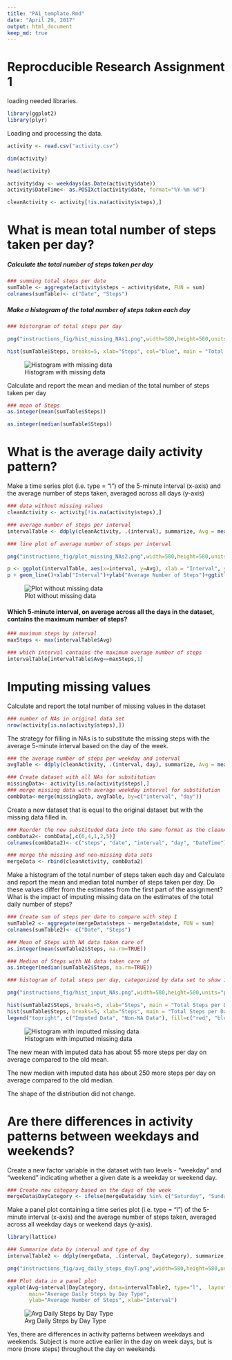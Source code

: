 ---
title: "PA1_template.Rmd"
date: "April 29, 2017"
output: html_document
keep_md: true
---
# Reprocducible Research Assignment 1

loading needed libraries.
```{r echo = TRUE}
library(ggplot2)
library(plyr)
```

Loading and processing the data.
```{r echo = TRUE}
activity <- read.csv("activity.csv")

dim(activity)

head(activity)

activity$day <- weekdays(as.Date(activity$date))
activity$DateTime<- as.POSIXct(activity$date, format="%Y-%m-%d")

cleanActivity <- activity[!is.na(activity$steps),]
```

# What is mean total number of steps taken per day?

##### Calculate the total number of steps taken per day
```{r echo = TRUE}
### summing total steps per date
sumTable <- aggregate(activity$steps ~ activity$date, FUN = sum)
colnames(sumTable)<- c("Date", "Steps")
```

##### Make a histogram of the total number of steps taken each day
```{r echo = TRUE}
### historgram of total steps per day

png("instructions_fig/hist_missing_NAs1.png",width=580,height=580,units="px")

hist(sumTable$Steps, breaks=5, xlab="Steps", col="blue", main = "Total Steps Per Day Without Missing Data")
```

![Histogram with missing data](instructions_fig/hist_missing_NAs1.png)


Calculate and report the mean and median of the total number of steps taken per day
```{r echo = TRUE}
### mean of Steps
as.integer(mean(sumTable$Steps))

as.integer(median(sumTable$Steps))
```

# What is the average daily activity pattern?

Make a time series plot (i.e. type = "l") of the 5-minute interval (x-axis) and the average number of steps taken, averaged across all days (y-axis)

```{r echo = TRUE}
### data without missing values
cleanActivity <- activity[!is.na(activity$steps),]

### average number of steps per interval
intervalTable <- ddply(cleanActivity, .(interval), summarize, Avg = mean(steps))

### line plot of average number of steps per interval

png("instructions_fig/plot_missing_NAs2.png",width=580,height=580,units="px")

p <- ggplot(intervalTable, aes(x=interval, y=Avg), xlab = "Interval", ylab="Average Number of Steps")
p + geom_line()+xlab("Interval")+ylab("Average Number of Steps")+ggtitle("Average Number of Steps per Interval")
```

![Plot without missing data](https://github.com/ennismDiplo/RepData_PeerAssessment1/tree/master/instructions_fig/plot_missing_NAs2.png)


#### Which 5-minute interval, on average across all the days in the dataset, contains the maximum number of steps?

```{r echo = TRUE}
### maximum steps by interval
maxSteps <- max(intervalTable$Avg)

### which interval contains the maximum average number of steps
intervalTable[intervalTable$Avg==maxSteps,1]
```

# Imputing missing values

Calculate and report the total number of missing values in the dataset 

```{r echo = TRUE}
### number of NAs in original data set
nrow(activity[is.na(activity$steps),])
```

The strategy for filling in NAs is to substitute the missing steps with the average 5-minute interval based on the day of the week.
```{r echo = TRUE}
### the average number of steps per weekday and interval
avgTable <- ddply(cleanActivity, .(interval, day), summarize, Avg = mean(steps))

### Create dataset with all NAs for substitution
missingData<- activity[is.na(activity$steps),]
### merge missing data with average weekday interval for substitution
combData<-merge(missingData, avgTable, by=c("interval", "day"))
```

Create a new dataset that is equal to the original dataset but with the missing data filled in.
```{r echo = TRUE}
### Reorder the new substituded data into the same format as the cleanActivity data set
combData2<- combData[,c(6,4,1,2,5)]
colnames(combData2)<- c("steps", "date", "interval", "day", "DateTime")

### merge the missing and non-missing data sets
mergeData <- rbind(cleanActivity, combData2)
```

Make a histogram of the total number of steps taken each day and Calculate and report the mean and median total number of steps taken per day. Do these values differ from the estimates from the first part of the assignment? What is the impact of imputing missing data on the estimates of the total daily number of steps?
```{r echo = TRUE}
### Create sum of steps per date to compare with step 1
sumTable2 <- aggregate(mergeData$steps ~ mergeData$date, FUN = sum)
colnames(sumTable2)<- c("Date", "Steps")

### Mean of Steps with NA data taken care of
as.integer(mean(sumTable2$Steps, na.rm=TRUE))

### Median of Steps with NA data taken care of
as.integer(median(sumTable2$Steps, na.rm=TRUE))
```


```{r echo = TRUE}
### histogram of total steps per day, categorized by data set to show impact

png("instructions_fig/hist_input_NAs.png",width=580,height=580,units="px")

hist(sumTable2$Steps, breaks=5, xlab="Steps", main = "Total Steps per Day with Missing Data", col="red")
hist(sumTable$Steps, breaks=5, xlab="Steps", main = "Total Steps per Day With Missing Data", col="blue", add=T)
legend("topright", c("Imputed Data", "Non-NA Data"), fill=c("red", "blue") )
```


![Histogram with imputted missing data](https://github.com/ennismDiplo/RepData_PeerAssessment1/tree/master/instructions_fig/hist_input_NAs.png)



The new mean with imputed data has about 55 more steps per day on average compared to the old mean. 

The new median with imputed data has about 250 more steps per day on average compared to the old median.

The shape of the distribution did not change.


# Are there differences in activity patterns between weekdays and weekends?

Create a new factor variable in the dataset with two levels - "weekday" and "weekend" indicating whether a given date is a weekday or weekend day.
```{r echo = TRUE}
### Create new category based on the days of the week
mergeData$DayCategory <- ifelse(mergeData$day %in% c("Saturday", "Sunday"), "Weekend", "Weekday")
```

Make a panel plot containing a time series plot (i.e. type = "l") of the 5-minute interval (x-axis) and the average number of steps taken, averaged across all weekday days or weekend days (y-axis).
```{r echo = TRUE}
library(lattice) 

### Summarize data by interval and type of day
intervalTable2 <- ddply(mergeData, .(interval, DayCategory), summarize, Avg = mean(steps))

png("instructions_fig/avg_daily_steps_dayT.png",width=580,height=580,units="px")

### Plot data in a panel plot
xyplot(Avg~interval|DayCategory, data=intervalTable2, type="l",  layout = c(1,2),
       main="Average Daily Steps by Day Type", 
       ylab="Average Number of Steps", xlab="Interval")
```

![Avg Daily Steps by Day Type](https://github.com/ennismDiplo/RepData_PeerAssessment1/tree/master/instructions_fig/avg_daily_steps_dayT.png)

Yes, there are differences in activity patterns between weekdays and weekends. 
Subject is more active earlier in the day on week days, but is more  (more steps) throughout the day on weekends 

